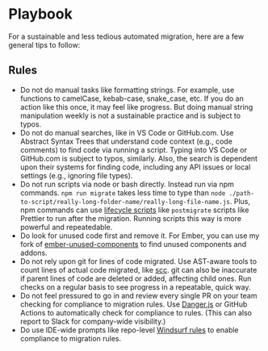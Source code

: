 # Playbook

For a sustainable and less tedious automated migration, here are a few general tips to follow:

## Rules

- Do not do manual tasks like formatting strings. For example, use functions to camelCase, kebab-case, snake_case, etc. If you do an action like this once, it may feel like progress. But doing manual string manipulation weekly is not a sustainable practice and is subject to typos. 
- Do not do manual searches, like in VS Code or GitHub.com. Use Abstract Syntax Trees that understand code context (e.g., code comments) to find code via running a script. Typing into VS Code or GitHub.com is subject to typos, similarly. Also, the search is dependent upon their systems for finding code, including any API issues or local settings (e.g., ignoring file types). 
- Do not run scripts via node or bash directly. Instead run via npm commands. `npm run migrate` takes less time to type than `node ./path-to-script/really-long-folder-name/really-long-file-name.js`. Plus, npm commands can use [lifecycle scripts](https://docs.npmjs.com/cli/v8/using-npm/scripts#life-cycle-scripts) like `postmigrate` scripts like Prettier to run after the migration. Running scripts this way is more powerful and repeatedable.
- Do look for unused code first and remove it. For Ember, you can use my fork of [ember-unused-components](https://github.com/JackHowa/ember-unused-components) to find unused components and addons. 
- Do not rely upon git for lines of code migrated. Use AST-aware tools to count lines of actual code migrated, like [scc](https://github.com/boyter/scc). git can also be inaccurate if parent lines of code are deleted or added, affecting child ones. Run checks on a regular basis to see progress in a repeatable, quick way. 
- Do not feel pressured to go in and review every single PR on your team checking for compliance to migration rules. Use [Danger.js](https://danger.systems/js/) or GitHub Actions to automatically check for compliance to rules. (This can also report to Slack for company-wide visibility.)
- Do use IDE-wide prompts like repo-level [Windsurf rules](https://windsurf.com/editor/directory) to enable compliance to migration rules.